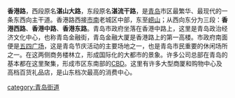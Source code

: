 {{Notability Unreferenced|time=2018-06-05T13:45:44+00:00}}

'''香港路'''，西段原名'''湛山大路'''，东段原名'''湛流干路'''，是[[青岛|青岛]]市区最繁华、最现代的一条东西向主干道。香港路西接[[市南区|市南]]老城区中部，东至[[崂山区|崂山]]；从西向东分为三段：'''香港西路'''、'''香港中路'''、'''香港东路'''。青岛市政府坐落在香港中路上，这里是青岛政治经济文化中心，也称青岛金融街，青岛金融大厦是香港路上的第一高楼。市政府南面便是[[五四广场|五四广场]]，这是青岛节庆活动的主要场地之一，也是青岛市民重要的休闲场所之一。在这两侧商务楼林立，形成国际化的大都市的景象。许多公司总部在青岛的基本都在这里聚集，形成市区东南部的[[中央商务区|CBD]]。这里有许多大型商厦和购物中心及高档百货礼品店，是山东档次最高的消费中心。

[[category:青岛街道|category:青岛街道]]